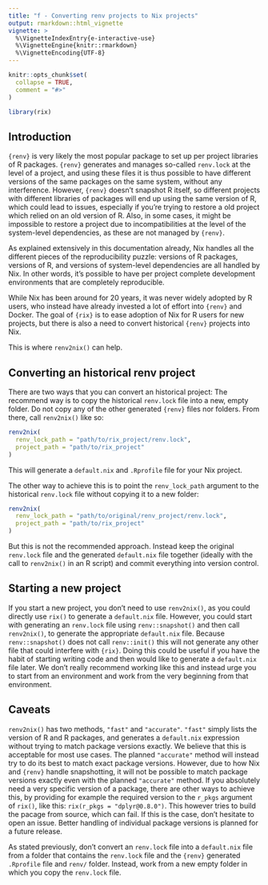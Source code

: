 ```yaml
---
title: "f - Converting renv projects to Nix projects"
output: rmarkdown::html_vignette
vignette: >
  %\VignetteIndexEntry{e-interactive-use}
  %\VignetteEngine{knitr::rmarkdown}
  %\VignetteEncoding{UTF-8}
---
```


```r
knitr::opts_chunk$set(
  collapse = TRUE,
  comment = "#>"
)
```

```r
library(rix)
```

## Introduction

`{renv}` is very likely the most popular package to set up per project libraries
of R packages. `{renv}` generates and manages so-called `renv.lock` at the level
of a project, and using these files it is thus possible to have different
versions of the same packages on the same system, without any interference.
However, `{renv}` doesn't snapshot R itself, so different projects with
different libraries of packages will end up using the same version of R, which
could lead to issues, especially if you're trying to restore a old project which
relied on an old version of R. Also, in some cases, it might be impossible to 
restore a project due to incompatibilities at the level of the system-level
dependencies, as these are not managed by `{renv}`.

As explained extensively in this documentation already, Nix handles all the
different pieces of the reproducibility puzzle: versions of R packages, versions
of R, and versions of system-level dependencies are all handled by Nix. In other
words, it's possible to have per project complete development environments that 
are completely reproducible. 

While Nix has been around for 20 years, it was never widely adopted by R users,
who instead have already invested a lot of effort into `{renv}` and Docker.
The goal of `{rix}` is to ease adoption of Nix for R users for new projects,
but there is also a need to convert historical `{renv}` projects into Nix.

This is where `renv2nix()` can help.

## Converting an historical renv project

There are two ways that you can convert an historical project: The recommend way
is to copy the historical `renv.lock` file into a new, empty folder. Do not copy
any of the other generated `{renv}` files nor folders. From there, call
`renv2nix()` like so:

```r
renv2nix(
  renv_lock_path = "path/to/rix_project/renv.lock",
  project_path = "path/to/rix_project"
)
```

This will generate a `default.nix` and `.Rprofile` file for your Nix project.

The other way to achieve this is to point the `renv_lock_path` argument to the
historical `renv.lock` file without copying it to a new folder:

```r
renv2nix(
  renv_lock_path = "path/to/original/renv_project/renv.lock",
  project_path = "path/to/rix_project"
)
```

But this is not the recommended approach. Instead keep the original `renv.lock`
file and the generated `default.nix` file together (ideally with the call to
`renv2nix()` in an R script) and commit everything into version control.

## Starting a new project

If you start a new project, you don't need to use `renv2nix()`, as you could
directly use `rix()` to generate a `default.nix` file. However, you could start
with generating an `renv.lock` file using `renv::snapshot()` and then call
`renv2nix()`, to generate the appropriate `default.nix` file. Because
`renv::snapshot()` does not call `renv::init()` this will not generate any other
file that could interfere with `{rix}`. Doing this could be useful if you have
the habit of starting writing code and then would like to generate a
`default.nix` file later. We don't really recommend working like this and
instead urge you to start from an environment and work from the very beginning
from that environment.

## Caveats

`renv2nix()` has two methods, `"fast"` and `"accurate"`. `"fast"` simply lists
the version of R and R packages, and generates a `default.nix` expression
without trying to match package versions exactly. We believe that this is
acceptable for most use cases. The planned `"accurate"` method will instead try
to do its best to match exact package versions. However, due to how Nix and
`{renv}` handle snapshotting, it will not be possible to match package versions
exactly even with the planned `"accurate"` method. If you absolutely need a very
specific version of a package, there are other ways to achieve this, by
providing for example the required version to the `r_pkgs` argument of `rix()`,
like this: `rix(r_pkgs = "dplyr@0.8.0")`. This however tries to build the pacage
from source, which can fail. If this is the case, don't hesitate to open an
issue. Better handling of individual package versions is planned for a future
release.

As stated previously, don't convert an `renv.lock` file into a `default.nix`
file from a folder that contains the `renv.lock` file and the `{renv}` generated
`.Rprofile` file and `renv/` folder. Instead, work from a new empty folder in
which you copy the `renv.lock` file.
